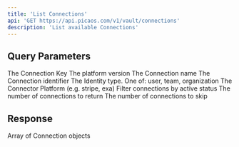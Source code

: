 ```yaml
---
title: 'List Connections'
api: 'GET https://api.picaos.com/v1/vault/connections'
description: 'List available Connections'
---
```


## Query Parameters

<ParamField query="key" type="string">
  The Connection Key
</ParamField>

<ParamField query="platformVersion" type="string">
  The platform version
</ParamField>

<ParamField query="name" type="string">
  The Connection name
</ParamField>

<ParamField query="identity" type="string">
  The Connection identifier
</ParamField>

<ParamField query="identityType" type="string">
  The Identity type. One of: user, team, organization
</ParamField>

<ParamField query="platform" type="string">
  The Connector Platform (e.g. stripe, exa)
</ParamField>

<ParamField query="active" type="boolean" default="true">
  Filter connections by active status
</ParamField>

<ParamField query="limit" type="number" default="20">
  The number of connections to return
</ParamField>

<ParamField query="skip" type="number" default="0">
  The number of connections to skip
</ParamField>

## Response

<ResponseField name="connections" type="Connection[]">
  Array of Connection objects
</ResponseField>

<RequestExample>
